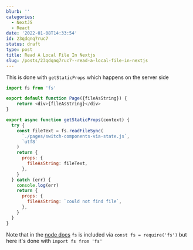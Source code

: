 ```yaml
---
blurb: ''
categories:
  - NextJS
  - React
date: '2022-01-08T14:33:54'
id: 23qdqnq7ruc7
status: draft
type: post
title: Read A Local File In Nextjs
slug: /posts/23qdqnq7ruc7--read-a-local-file-in-nextjs
---
```


This is done with `getStaticProps` which happens on the server side



```javascript
import fs from 'fs'

export default function Page({fileAsString}) {
    return <div>{fileAsString}</div>
}

export async function getStaticProps(context) {
  try {
    const fileText = fs.readFileSync(
      `./pages/switch-components-via-state.js`,
      `utf8`
    )
    return {
      props: {
        fileAsString: fileText,
      },
    }
  } catch (err) {
    console.log(err)
    return {
      props: {
        fileAsString: `could not find file`,
      },
    }
  }
}
```

Note that in the [node docs](https://nodejs.dev/learn/reading-files-with-nodejs) `fs` is included via `const fs = require('fs')` but here it's done with `import fs from 'fs'`


